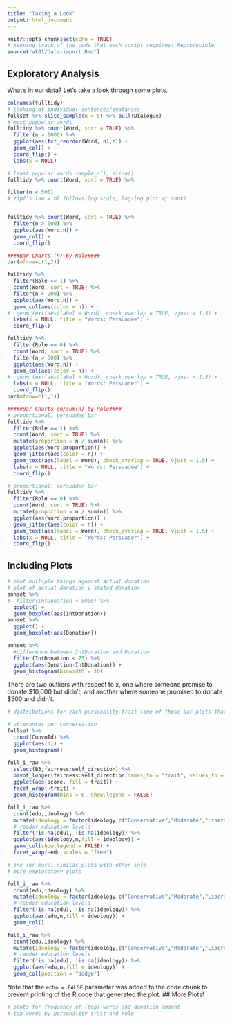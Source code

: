 ```yaml
---
title: "Taking A Look"
output: html_document
---
```


```r
knitr::opts_chunk$set(echo = TRUE)
# keeping track of the code that each script requires! Reproducible
source("wk01/data-import.Rmd")
```

## Exploratory Analysis

What's in our data? Let's take a look through some plots.

```r
colnames(fulltidy)
# looking at individual sentences/instances
fullset %>% slice_sample(n = 5) %>% pull(Dialogue)
# most poppular words
fulltidy %>% count(Word, sort = TRUE) %>% 
  filter(n > 1000) %>% 
  ggplot(aes(fct_reorder(Word, n),n)) +
  geom_col() +
  coord_flip() +
  labs(x = NULL)

# least popular words sample_n(), slice()
fulltidy %>% count(Word, sort = TRUE) %>%
```


```r
filter(n < 500)
# zipf's law = nl follows log scale, log-log plot w/ rank?


fulltidy %>% count(Word, sort = TRUE) %>% 
  filter(n > 500) %>% 
  ggplot(aes(Word,n)) +
  geom_col() +
  coord_flip()

####Bar Charts (n) By Role####
par(mfrow=c(1,2))

fulltidy %>% 
  filter(Role == 1) %>% 
  count(Word, sort = TRUE) %>% 
  filter(n > 200) %>% 
  ggplot(aes(Word,n)) +
  geom_col(aes(color = n)) +
#  geom_text(aes(label = Word), check_overlap = TRUE, vjust = 1.5) +
  labs(x = NULL, title = "Words: Persuadee") +
  coord_flip()

fulltidy %>% 
  filter(Role == 0) %>% 
  count(Word, sort = TRUE) %>% 
  filter(n > 500) %>% 
  ggplot(aes(Word,n)) +
  geom_col(aes(color = n)) +
#  geom_text(aes(label = Word), check_overlap = TRUE, vjust = 1.5) +
  labs(x = NULL, title = "Words: Persuader") +
  coord_flip()
par(mfrow=c(1,1))

#####Bar Charts (n/sum(n) by Role####
# proportional, persuadee bar
fulltidy %>% 
  filter(Role == 1) %>% 
  count(Word, sort = TRUE) %>% 
  mutate(proportion = n / sum(n)) %>% 
  ggplot(aes(Word,proportion)) +
  geom_jitter(aes(color = n)) +
  geom_text(aes(label = Word), check_overlap = TRUE, vjust = 1.5) +
  labs(x = NULL, title = "Words: Persuadee") +
  coord_flip()

# proportional, persuader bar
fulltidy %>% 
  filter(Role == 0) %>% 
  count(Word, sort = TRUE) %>% 
  mutate(proportion = n / sum(n)) %>% 
  ggplot(aes(Word,proportion)) +
  geom_jitter(aes(color = n)) +
  geom_text(aes(label = Word), check_overlap = TRUE, vjust = 1.5) +
  labs(x = NULL, title = "Words: Persuader") +
  coord_flip()

```

## Including Plots


```r
# plot multiple things against actual donation
# plot of actual donation v stated donation
annset %>% 
#  filter(IntDonation < 5000) %>% 
  ggplot() +
  geom_boxplot(aes(IntDonation))
annset %>% 
  ggplot() +
  geom_boxplot(aes(Donation))

annset %>% 
  #difference between IntDonation and Donation
  filter(IntDonation < 75) %>% 
  ggplot(aes(Donation-IntDonation)) +
  geom_histogram(binwidth = 10)
```
There are two outliers with respect to x, one where someone promise to donate \$10,000 but didn't, and another where someone promised to donate \$500 and didn't.
```r
# distributions for each personality trait (one of those bar plots that is stacked/filled)

# utterances per conversation
fullset %>% 
  count(ConvoId) %>% 
  ggplot(aes(n)) +
  geom_histogram()

full_i_raw %>% 
  select(B3,fairness:self_direction) %>% 
  pivot_longer(fairness:self_direction,names_to = "trait", values_to = "score") %>% 
  ggplot(aes(score, fill = trait)) +
  facet_wrap(~trait) +
  geom_histogram(bins = 6, show.legend = FALSE)

full_i_raw %>% 
  count(edu,ideology) %>% 
  mutate(ideology = factor(ideology,c("Conservative","Moderate","Liberal"))) %>% 
  # reoder education levels
  filter(!is.na(edu), !is.na(ideology)) %>% 
  ggplot(aes(ideology,n,fill = ideology)) +
  geom_col(show.legend = FALSE) +
  facet_wrap(~edu,scales = "free")

# one (or more) similar plots with other info
# more exploratory plots

full_i_raw %>% 
  count(edu,ideology) %>% 
  mutate(ideology = factor(ideology,c("Conservative","Moderate","Liberal"))) %>% 
  # reoder education levels
  filter(!is.na(edu), !is.na(ideology)) %>% 
  ggplot(aes(edu,n,fill = ideology)) +
  geom_col()

full_i_raw %>% 
  count(edu,ideology) %>% 
  mutate(ideology = factor(ideology,c("Conservative","Moderate","Liberal"))) %>% 
  # reoder education levels
  filter(!is.na(edu), !is.na(ideology)) %>% 
  ggplot(aes(edu,n,fill = ideology)) +
  geom_col(position = "dodge")

```

Note that the `echo = FALSE` parameter was added to the code chunk to prevent printing of the R code that generated the plot.
## More Plots!
```r
# plots for frequency of (top) words and donation amount
# top words by personality trait and role
```

